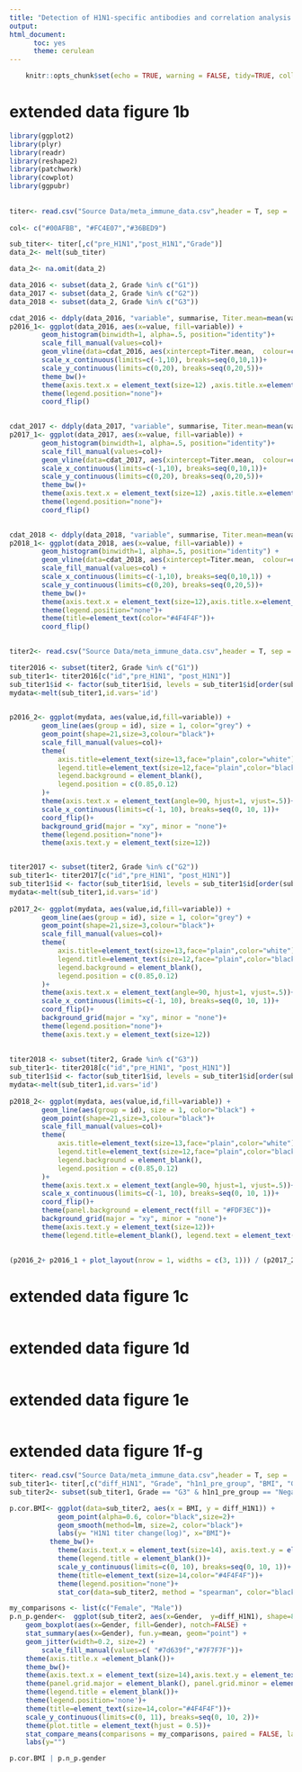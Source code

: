 ```yaml
---
title: "Detection of H1N1-specific antibodies and correlation analysis between the antibody titer and host or microbial factors"
output: 
html_document:
      toc: yes
      theme: cerulean
---
```


          
```r
	knitr::opts_chunk$set(echo = TRUE, warning = FALSE, tidy=TRUE, collapse=TRUE)
```


# extended data figure 1b

```r
library(ggplot2)
library(plyr)
library(readr)
library(reshape2)
library(patchwork)
library(cowplot)
library(ggpubr) 
	
	
titer<- read.csv("Source Data/meta_immune_data.csv",header = T, sep = ',', row.names = 1)
	
col<- c("#00AFBB", "#FC4E07","#36BED9")

sub_titer<- titer[,c("pre_H1N1","post_H1N1","Grade")]
data_2<- melt(sub_titer)

data_2<- na.omit(data_2)

data_2016 <- subset(data_2, Grade %in% c("G1"))
data_2017 <- subset(data_2, Grade %in% c("G2"))
data_2018 <- subset(data_2, Grade %in% c("G3"))

cdat_2016 <- ddply(data_2016, "variable", summarise, Titer.mean=mean(value))
p2016_1<- ggplot(data_2016, aes(x=value, fill=variable)) +
	    geom_histogram(binwidth=1, alpha=.5, position="identity")+
	    scale_fill_manual(values=col)+
	    geom_vline(data=cdat_2016, aes(xintercept=Titer.mean,  colour=c("#FC4E07","#00AFBB" )), linetype="dashed", size=1) +
	    scale_x_continuous(limits=c(-1,10), breaks=seq(0,10,1))+
	    scale_y_continuous(limits=c(0,20), breaks=seq(0,20,5))+
	    theme_bw()+
	    theme(axis.text.x = element_text(size=12) ,axis.title.x=element_blank(),axis.title.y=element_blank()) + 
	    theme(legend.position="none")+
	    coord_flip()
	

cdat_2017 <- ddply(data_2017, "variable", summarise, Titer.mean=mean(value))
p2017_1<- ggplot(data_2017, aes(x=value, fill=variable)) +
	    geom_histogram(binwidth=1, alpha=.5, position="identity")+
	    scale_fill_manual(values=col)+
	    geom_vline(data=cdat_2017, aes(xintercept=Titer.mean,  colour=c("#FC4E07","#00AFBB" )), linetype="dashed", size=1) +
	    scale_x_continuous(limits=c(-1,10), breaks=seq(0,10,1))+
	    scale_y_continuous(limits=c(0,20), breaks=seq(0,20,5))+
	    theme_bw()+
	    theme(axis.text.x = element_text(size=12) ,axis.title.x=element_blank(),axis.title.y=element_blank()) + 
	    theme(legend.position="none")+
	    coord_flip()
	    

cdat_2018 <- ddply(data_2018, "variable", summarise, Titer.mean=mean(value))
p2018_1<- ggplot(data_2018, aes(x=value, fill=variable)) +
	    geom_histogram(binwidth=1, alpha=.5, position="identity") +
	    geom_vline(data=cdat_2018, aes(xintercept=Titer.mean,  colour=c("#FC4E07","#00AFBB" )), linetype="dashed", size=1)+
	    scale_fill_manual(values=col) +
	    scale_x_continuous(limits=c(-1,10), breaks=seq(0,10,1)) +
	    scale_y_continuous(limits=c(0,20), breaks=seq(0,20,5))+
	    theme_bw()+
	    theme(axis.text.x = element_text(size=12),axis.title.x=element_blank(),axis.title.y=element_blank()) + 
	    theme(legend.position="none")+
	    theme(title=element_text(color="#4F4F4F"))+
	    coord_flip()
	

titer2<- read.csv("Source Data/meta_immune_data.csv",header = T, sep = ',')

titer2016 <- subset(titer2, Grade %in% c("G1"))
sub_titer1<- titer2016[c("id","pre_H1N1", "post_H1N1")]
sub_titer1$id <- factor(sub_titer1$id, levels = sub_titer1$id[order(sub_titer1$pre_H1N1,sub_titer1$post_H1N1)])
mydata<-melt(sub_titer1,id.vars='id')
	

p2016_2<- ggplot(mydata, aes(value,id,fill=variable)) +
	    geom_line(aes(group = id), size = 1, color="grey") +
	    geom_point(shape=21,size=3,colour="black")+
	    scale_fill_manual(values=col)+
	    theme(
	        axis.title=element_text(size=13,face="plain",color="white"),
	        legend.title=element_text(size=12,face="plain",color="black"),
	        legend.background = element_blank(),
	        legend.position = c(0.85,0.12)
	    )+ 
	    theme(axis.text.x = element_text(angle=90, hjust=1, vjust=.5))+
	    scale_x_continuous(limits=c(-1, 10), breaks=seq(0, 10, 1))+ 
	    coord_flip()+ 
	    background_grid(major = "xy", minor = "none")+ 
	    theme(legend.position="none")+
	    theme(axis.text.y = element_text(size=12))


titer2017 <- subset(titer2, Grade %in% c("G2"))
sub_titer1<- titer2017[c("id","pre_H1N1", "post_H1N1")]
sub_titer1$id <- factor(sub_titer1$id, levels = sub_titer1$id[order(sub_titer1$pre_H1N1,sub_titer1$post_H1N1)])
mydata<-melt(sub_titer1,id.vars='id')
	
p2017_2<- ggplot(mydata, aes(value,id,fill=variable)) +
	    geom_line(aes(group = id), size = 1, color="grey") +
	    geom_point(shape=21,size=3,colour="black")+
	    scale_fill_manual(values=col)+
	    theme(
	        axis.title=element_text(size=13,face="plain",color="white"),
	        legend.title=element_text(size=12,face="plain",color="black"),
	        legend.background = element_blank(),
	        legend.position = c(0.85,0.12)
	    )+ 
	    theme(axis.text.x = element_text(angle=90, hjust=1, vjust=.5))+
	    scale_x_continuous(limits=c(-1, 10), breaks=seq(0, 10, 1))+ 
	    coord_flip()+ 
	    background_grid(major = "xy", minor = "none")+ 
	    theme(legend.position="none")+
	    theme(axis.text.y = element_text(size=12))
	
	
titer2018 <- subset(titer2, Grade %in% c("G3"))
sub_titer1<- titer2018[c("id","pre_H1N1", "post_H1N1")]
sub_titer1$id <- factor(sub_titer1$id, levels = sub_titer1$id[order(sub_titer1$pre_H1N1,sub_titer1$post_H1N1)])
mydata<-melt(sub_titer1,id.vars='id')
	
p2018_2<- ggplot(mydata, aes(value,id,fill=variable)) +
	    geom_line(aes(group = id), size = 1, color="black") +
	    geom_point(shape=21,size=3,colour="black")+
	    scale_fill_manual(values=col)+
	    theme(
	        axis.title=element_text(size=13,face="plain",color="white"),
	        legend.title=element_text(size=12,face="plain",color="black"),
	        legend.background = element_blank(),
	        legend.position = c(0.85,0.12)
	    )+ 
	    theme(axis.text.x = element_text(angle=90, hjust=1, vjust=.5))+
	    scale_x_continuous(limits=c(-1, 10), breaks=seq(0, 10, 1))+ 
	    coord_flip()+ 
	    theme(panel.background = element_rect(fill = "#FDF3EC"))+
	    background_grid(major = "xy", minor = "none")+ 
	    theme(axis.text.y = element_text(size=12))+ 
	    theme(legend.title=element_blank(), legend.text = element_text(size = 12))
	

(p2016_2+ p2016_1 + plot_layout(nrow = 1, widths = c(3, 1))) / (p2017_2+ p2017_1 + plot_layout(nrow = 1, widths = c(3, 1))) / (p2018_2 + p2018_1 + plot_layout(nrow = 1, widths = c(3, 1))) #fig001

```

# extended data figure 1c

```r


```

# extended data figure 1d

```r


```

# extended data figure 1e

```r


```

# extended data figure 1f-g

```r
titer<- read.csv("Source Data/meta_immune_data.csv",header = T, sep = ',',row.names = 1)
sub_titer1<- titer[,c("diff_H1N1", "Grade", "h1n1_pre_group", "BMI", "Gender")]
sub_titer2<- subset(sub_titer1, Grade == "G3" & h1n1_pre_group == "Negative")

p.cor.BMI<- ggplot(data=sub_titer2, aes(x = BMI, y = diff_H1N1)) +
	        geom_point(alpha=0.6, color="black",size=2)+ 
	        geom_smooth(method=lm, size=2, color="black")+ 
	        labs(y= "H1N1 titer change(log)", x="BMI")+
          theme_bw()+
	        theme(axis.text.x = element_text(size=14), axis.text.y = element_text(size=14)) +
	        theme(legend.title = element_blank())+ 
	        scale_y_continuous(limits=c(0, 10), breaks=seq(0, 10, 1))+
	        theme(title=element_text(size=14,color="#4F4F4F"))+
	        theme(legend.position="none")+
	        stat_cor(data=sub_titer2, method = "spearman", color="black", size=6)

my_comparisons <- list(c("Female", "Male"))
p.n_p.gender<-  ggplot(sub_titer2, aes(x=Gender,  y=diff_H1N1), shape=8 ) +
    geom_boxplot(aes(x=Gender, fill=Gender), notch=FALSE) +
    stat_summary(aes(x=Gender), fun.y=mean, geom="point") +
    geom_jitter(width=0.2, size=2) +
        scale_fill_manual(values=c( "#7d639f","#7F7F7F"))+
    theme(axis.title.x =element_blank())+
    theme_bw()+ 
    theme(axis.text.x = element_text(size=14),axis.text.y = element_text(size=14)) + 
    theme(panel.grid.major = element_blank(), panel.grid.minor = element_blank()) + 
    theme(legend.title = element_blank())+ 
    theme(legend.position='none')+
    theme(title=element_text(size=14,color="#4F4F4F"))+
    scale_y_continuous(limits=c(0, 11), breaks=seq(0, 10, 2))+
    theme(plot.title = element_text(hjust = 0.5))+
    stat_compare_means(comparisons = my_comparisons, paired = FALSE, label = "p.signif", color="black", size=6)+
    labs(y="")

p.cor.BMI | p.n_p.gender 

```

